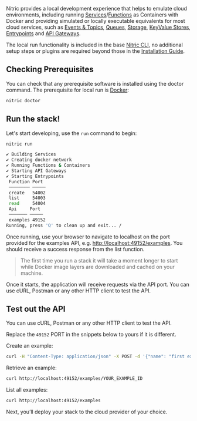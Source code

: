 Nitric provides a local development experience that helps to emulate cloud environments, including running [Services](/docs/intro/concepts/services)/[Functions](/docs/intro/concepts/functions) as Containers with Docker and providing simulated or locally executable equivalents for most cloud services, such as [Events & Topics](/docs/reference/services/events), [Queues](/docs/reference/services/queues), [Storage](/docs/reference/services/storage), [KeyValue Stores](/docs/reference/services/key-value), [Entrypoints](/docs/reference/services/entrypoints) and [API Gateways](/docs/reference/services/api-gateways).

The local run functionality is included in the base [Nitric CLI](/docs/reference/cli), no additional setup steps or plugins are required beyond those in the [Installation Guide](/docs/getting-started/installation).

## Checking Prerequisites

You can check that any prerequisite software is installed using the doctor command. The prerequisite for local run is <a href="https://docs.docker.com/get-docker/" target="_blank">Docker</a>:

```bash
nitric doctor
```

## Run the stack!

Let's start developing, use the `run` command to begin:

```bash
nitric run
```

```bash
✔ Building Services
✔ Creating docker network
✔ Running Functions & Containers
✔ Starting API Gateways
✔ Starting Entrypoints
 Function Port
 ──────── ─────
 create   54002
 list     54003
 read     54004
 Api     Port
 ─────── ─────
 examples 49152
Running, press 'Q' to clean up and exit... /
```

Once running, use your browser to navigate to localhost on the port provided for the examples API, e.g. <a href="http://localhost:49152/examples" target="_blank">http://localhost:49152/examples</a>. You should receive a success response from the list function.

> The first time you run a stack it will take a moment longer to start while Docker image layers are downloaded and cached on your machine.

Once it starts, the application will receive requests via the API port. You can use cURL, Postman or any other HTTP client to test the API.

## Test out the API

You can use cURL, Postman or any other HTTP client to test the API.

Replace the `49152` PORT in the snippets below to yours if it is different.

Create an example:

```bash
curl -H "Content-Type: application/json" -X POST -d '{"name": "first example", "description":"Take me to the moon 🚀"}' http://localhost:49152/examples
```

Retrieve an example:

```bash
curl http://localhost:49152/examples/YOUR_EXAMPLE_ID
```

List all examples:

```bash
curl http://localhost:49152/examples
```

Next, you’ll deploy your stack to the cloud provider of your choice.
